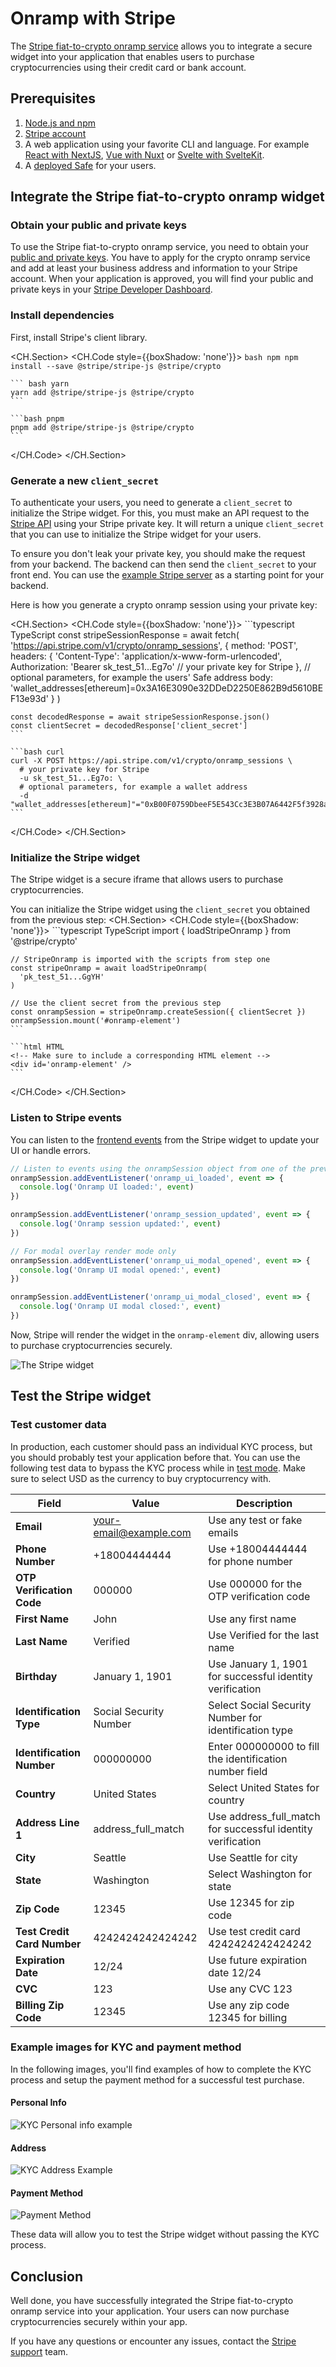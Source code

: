 
<RemovedContentCallout description="The Onramp Kit in the Safe{Core} SDK is no longer supported; with that, neither is the StripePack. We recommend integrating Stripe directly into your application by following this guide." />

# Onramp with Stripe

The [Stripe fiat-to-crypto onramp service](https://docs.stripe.com/crypto/onramp) allows you to integrate a secure widget into your application that enables users to purchase cryptocurrencies using their credit card or bank account.

## Prerequisites

1. [Node.js and npm](https://docs.npmjs.com/downloading-and-installing-node-js-and-npm)
2. [Stripe account](https://dashboard.stripe.com/register)
3. A web application using your favorite CLI and language. For example [React with NextJS](https://nextjs.org/docs), [Vue with Nuxt](https://nuxt.com/) or [Svelte with SvelteKit](https://kit.svelte.dev/).
4. A [deployed Safe](../../../sdk/protocol-kit.mdx) for your users.

## Integrate the Stripe fiat-to-crypto onramp widget

<Steps>

### Obtain your public and private keys

To use the Stripe fiat-to-crypto onramp service, you need to obtain your [public and private keys](https://docs.stripe.com/keys).
You have to apply for the crypto onramp service and add at least your business address and information to your Stripe account.
When your application is approved, you will find your public and private keys in your [Stripe Developer Dashboard](https://dashboard.stripe.com/test/apikeys).

### Install dependencies

First, install Stripe's client library.

<CH.Section>
  <CH.Code style={{boxShadow: 'none'}}>
    ```bash npm
    npm install --save @stripe/stripe-js @stripe/crypto
    ```

    ``` bash yarn
    yarn add @stripe/stripe-js @stripe/crypto
    ```

    ```bash pnpm
    pnpm add @stripe/stripe-js @stripe/crypto
    ```
  </CH.Code>
</CH.Section>

### Generate a new `client_secret`

To authenticate your users, you need to generate a `client_secret` to initialize the Stripe widget.
For this, you must make an API request to the [Stripe API](https://docs.stripe.com/api/crypto/onramp_sessions) using your Stripe private key.
It will return a unique `client_secret` that you can use to initialize the Stripe widget for your users.

To ensure you don't leak your private key, you should make the request from your backend.
The backend can then send the `client_secret` to your front end.
You can use the [example Stripe server](https://github.com/safe-global/safe-core-sdk/tree/main/packages/onramp-kit/example/server) as a starting point for your backend.

Here is how you generate a crypto onramp session using your private key:

<CH.Section>
  <CH.Code style={{boxShadow: 'none'}}>
    ```typescript TypeScript
    const stripeSessionResponse = await fetch(
      'https://api.stripe.com/v1/crypto/onramp_sessions',
      {
        method: 'POST',
        headers: {
          'Content-Type': 'application/x-www-form-urlencoded',
          Authorization:
            'Bearer sk_test_51...Eg7o' // your private key for Stripe
        },
        // optional parameters, for example the users' Safe address
        body: 'wallet_addresses[ethereum]=0x3A16E3090e32DDeD2250E862B9d5610BEF13e93d'
      }
    )

    const decodedResponse = await stripeSessionResponse.json()
    const clientSecret = decodedResponse['client_secret']
    ```

    ```bash curl
    curl -X POST https://api.stripe.com/v1/crypto/onramp_sessions \
      # your private key for Stripe
      -u sk_test_51...Eg7o: \
      # optional parameters, for example a wallet address
      -d "wallet_addresses[ethereum]"="0xB00F0759DbeeF5E543Cc3E3B07A6442F5f3928a2"
    ```
  </CH.Code>
</CH.Section>

### Initialize the Stripe widget

The Stripe widget is a secure iframe that allows users to purchase cryptocurrencies.

You can initialize the Stripe widget using the `client_secret` you obtained from the previous step:
<CH.Section>
  <CH.Code style={{boxShadow: 'none'}}>
    ```typescript TypeScript
    import { loadStripeOnramp } from '@stripe/crypto'

    // StripeOnramp is imported with the scripts from step one  
    const stripeOnramp = await loadStripeOnramp(
      'pk_test_51...GgYH'
    )

    // Use the client secret from the previous step
    const onrampSession = stripeOnramp.createSession({ clientSecret })
    onrampSession.mount('#onramp-element')
    ```

    ```html HTML
    <!-- Make sure to include a corresponding HTML element -->
    <div id='onramp-element' />
    ```
  </CH.Code>
</CH.Section>

### Listen to Stripe events

You can listen to the [frontend events](https://docs.stripe.com/crypto/using-the-api#frontend-events) from the Stripe widget to update your UI or handle errors.

```typescript TypeScript
// Listen to events using the onrampSession object from one of the previous step
onrampSession.addEventListener('onramp_ui_loaded', event => {
  console.log('Onramp UI loaded:', event)
})

onrampSession.addEventListener('onramp_session_updated', event => {
  console.log('Onramp session updated:', event)
})

// For modal overlay render mode only
onrampSession.addEventListener('onramp_ui_modal_opened', event => {
  console.log('Onramp UI modal opened:', event)
})

onrampSession.addEventListener('onramp_ui_modal_closed', event => {
  console.log('Onramp UI modal closed:', event)
})
```

</Steps>

Now, Stripe will render the widget in the `onramp-element` div, allowing users to purchase cryptocurrencies securely.

![The Stripe widget](https://b.stripecdn.com/docs-statics-srv/assets/crypto-onramp-overview.c4c0682697f2cd4c1c2769c3c5e08506.png)

## Test the Stripe widget

### Test customer data

  In production, each customer should pass an individual KYC process, but you should probably test your application before that. 
  You can use the following test data to bypass the KYC process while in [test mode](https://stripe.com/docs/test-mode).
  Make sure to select USD as the currency to buy cryptocurrency with.

  | **Field**                   | **Value**                   | **Description**                                               |
  | --------------------------- | --------------------------- | ------------------------------------------------------------- |
  | **Email**                   | your-email@example.com      | Use any test or fake emails                                   |
  | **Phone Number**            | +18004444444                | Use +18004444444 for phone number                             |
  | **OTP Verification Code**   | 000000                      | Use 000000 for the OTP verification code                      |
  | **First Name**              | John                        | Use any first name                                            |
  | **Last Name**               | Verified                    | Use Verified for the last name                                |
  | **Birthday**                | January 1, 1901             | Use January 1, 1901 for successful identity verification      |
  | **Identification Type**     | Social Security Number      | Select Social Security Number for identification type         |
  | **Identification Number**   | 000000000                   | Enter 000000000 to fill the identification number field       |
  | **Country**                 | United States               | Select United States for country                              |
  | **Address Line 1**          | address_full_match          | Use address_full_match for successful identity verification   |
  | **City**                    | Seattle                     | Use Seattle for city                                          |
  | **State**                   | Washington                  | Select Washington for state                                   |
  | **Zip Code**                | 12345                       | Use 12345 for zip code                                        |
  | **Test Credit Card Number** | 4242424242424242            | Use test credit card 4242424242424242                         |
  | **Expiration Date**         | 12/24                       | Use future expiration date 12/24                              |
  | **CVC**                     | 123                         | Use any CVC 123                                               |
  | **Billing Zip Code**        | 12345                       | Use any zip code 12345 for billing               

### Example images for KYC and payment method

In the following images, you'll find examples of how to complete the KYC process and setup the payment method for a successful test purchase.

#### Personal Info

<Image src={StripeKycPersonalInfoImage} width={300} height={500} alt="KYC Personal info example" />

#### Address

<Image src={KycAddress} width={300} height={500} alt="KYC Address Example" />

#### Payment Method

<Image src={PaymentMethod} width={300} height={500} alt="Payment Method" />

These data will allow you to test the Stripe widget without passing the KYC process.

## Conclusion

Well done, you have successfully integrated the Stripe fiat-to-crypto onramp service into your application.
Your users can now purchase cryptocurrencies securely within your app.

If you have any questions or encounter any issues, contact the [Stripe support](https://support.stripe.com/) team.